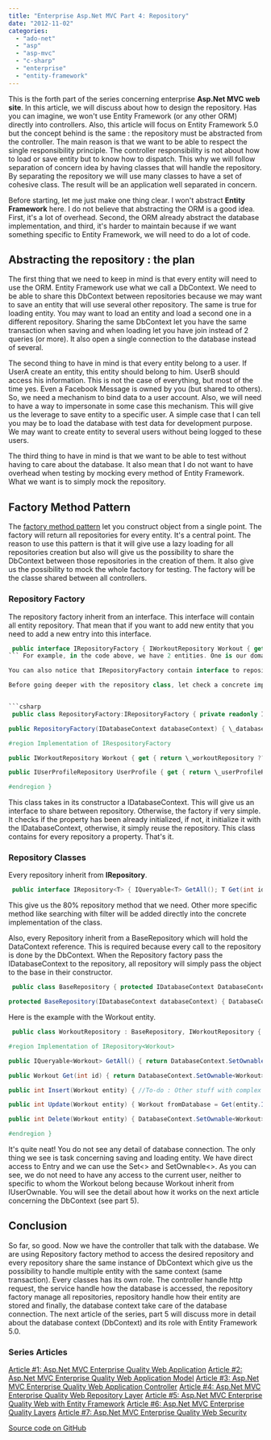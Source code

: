 ```yaml
---
title: "Enterprise Asp.Net MVC Part 4: Repository"
date: "2012-11-02"
categories: 
  - "ado-net"
  - "asp"
  - "asp-mvc"
  - "c-sharp"
  - "enterprise"
  - "entity-framework"
---
```


This is the forth part of the series concerning enterprise **Asp.Net MVC web site**. In this article, we will discuss about how to design the repository. Has you can imagine, we won't use Entity Framework (or any other ORM) directly into controllers. Also, this article will focus on Entity Framework 5.0 but the concept behind is the same : the repository must be abstracted from the controller. The main reason is that we want to be able to respect the single responsibility principle. The controller responsibility is not about how to load or save entity but to know how to dispatch. This why we will follow separation of concern idea by having classes that will handle the repository. By separating the repository we will use many classes to have a set of cohesive class. The result will be an application well separated in concern.

Before starting, let me just make one thing clear. I won't abstract **Entity Framework** here. I do not believe that abstracting the ORM is a good idea. First, it's a lot of overhead. Second, the ORM already abstract the database implementation, and third, it's harder to maintain because if we want something specific to Entity Framework, we will need to do a lot of code.

## Abstracting the repository : the plan

The first thing that we need to keep in mind is that every entity will need to use the ORM. Entity Framework use what we call a DbContext. We need to be able to share this DbContext between repositories because we may want to save an entity that will use several other repository. The same is true for loading entity. You may want to load an entity and load a second one in a different repository. Sharing the same DbContext let you have the same transaction when saving and when loading let you have join instead of 2 queries (or more). It also open a single connection to the database instead of several.

The second thing to have in mind is that every entity belong to a user. If UserA create an entity, this entity should belong to him. UserB should access his information. This is not the case of everything, but most of the time yes. Even a Facebook Message is owned by you (but shared to others). So, we need a mechanism to bind data to a user account. Also, we will need to have a way to impersonate in some case this mechanism. This will give us the leverage to save entity to a specific user. A simple case that I can tell you may be to load the database with test data for development purpose. We may want to create entity to several users without being logged to these users.

The third thing to have in mind is that we want to be able to test without having to care about the database. It also mean that I do not want to have overhead when testing by mocking every method of Entity Framework. What we want is to simply mock the repository.

## Factory Method Pattern

The [factory method pattern](http://en.wikipedia.org/wiki/Factory_method_pattern) let you construct object from a single point. The factory will return all repositories for every entity. It's a central point. The reason to use this pattern is that it will give use a lazy loading for all repositories creation but also will give us the possibility to share the DbContext between those repositories in the creation of them. It also give us the possibility to mock the whole factory for testing. The factory will be the classe shared between all controllers.

### Repository Factory

The repository factory inherit from an interface. This interface will contain all entity repository. That mean that if you want to add new entity that you need to add a new entry into this interface. 
```csharp
 public interface IRepositoryFactory { IWorkoutRepository Workout { get; } IUserProfileRepository UserProfile { get; } //...Other entities... } 
``` For example, in the code above, we have 2 entities. One is our domain, the Workout class, and the second is the UserProfile that is for the user (from the membership classes). If we wanted to add the Exercises entity, we would need to add a new property in the interface.

You can also notice that IRepositoryFactory contain interface to repository. So, a new entity means a new interface for its repository and for the concrete implementation of this repository.

Before going deeper with the repository class, let check a concrete implementation of IRepositoryFactory for Entity Framework 5.0 Code First approach.


```csharp
 public class RepositoryFactory:IRepositoryFactory { private readonly IDatabaseContext \_databaseContext; private IWorkoutRepository \_workoutRepository; private IUserProfileRepository \_userProfileRepository;

public RepositoryFactory(IDatabaseContext databaseContext) { \_databaseContext = databaseContext; }

#region Implementation of IRespositoryFactory

public IWorkoutRepository Workout { get { return \_workoutRepository ?? (\_workoutRepository = new WorkoutRepository(\_databaseContext)); } }

public IUserProfileRepository UserProfile { get { return \_userProfileRepository ?? (\_userProfileRepository = new UserProfileRepository(\_databaseContext)); } }

#endregion } 
```

This class takes in its constructor a IDatabaseContext. This will give us an interface to share between repository. Otherwise, the factory if very simple. It checks if the property has been already initialized, if not, it initialize it with the IDatabaseContext, otherwise, it simply reuse the repository. This class contains for every repository a property. That's it.

### Repository Classes

Every repository inherit from **IRepository**.


```csharp
 public interface IRepository<T> { IQueryable<T> GetAll(); T Get(int id); int Insert(T entity); int Update(T entity); int Delete(T entity); } 
```

This give us the 80% repository method that we need. Other more specific method like searching with filter will be added directly into the concrete implementation of the class.

Also, every Repository inherit from a BaseRepository which will hold the DataContext reference. This is required because every call to the repository is done by the DbContext. When the Repository factory pass the IDatabaseContext to the repository, all repository will simply pass the object to the base in their constructor.


```csharp
 public class BaseRepository { protected IDatabaseContext DatabaseContext { get; private set; }

protected BaseRepository(IDatabaseContext databaseContext) { DatabaseContext = databaseContext; } } 
```

Here is the example with the Workout entity. 
```csharp
 public class WorkoutRepository : BaseRepository, IWorkoutRepository { public WorkoutRepository(IDatabaseContext databaseContext) : base(databaseContext) { }

#region Implementation of IRepository<Workout>

public IQueryable<Workout> GetAll() { return DatabaseContext.SetOwnable<Workout>().Include(x => x.Sessions); }

public Workout Get(int id) { return DatabaseContext.SetOwnable<Workout>().Include(x => x.Sessions).Single(c => c.Id == id); }

public int Insert(Workout entity) { //To-do : Other stuff with complex type here DatabaseContext.SetOwnable<Workout>().Add(entity); return DatabaseContext.SaveChanges(); }

public int Update(Workout entity) { Workout fromDatabase = Get(entity.Id); DatabaseContext.Entry(fromDatabase).CurrentValues.SetValues(entity); DatabaseContext.Entry(fromDatabase).State = EntityState.Modified; //To-do : Other stuff with complex type here return DatabaseContext.SaveChanges(); }

public int Delete(Workout entity) { DatabaseContext.SetOwnable<Workout>().Remove(entity); return DatabaseContext.SaveChanges(); }

#endregion } 
```

It's quite neat! You do not see any detail of database connection. The only thing we see is task concerning saving and loading entity. We have direct access to Entry and we can use the Set<> and SetOwnable<>. As you can see, we do not need to have any access to the current user, neither to specific to whom the Workout belong because Workout inherit from IUserOwnable. You will see the detail about how it works on the next article concerning the DbContext (see part 5).

## Conclusion

So far, so good. Now we have the controller that talk with the database. We are using Repository factory method to access the desired repository and every repository share the same instance of DbContext which give us the possibility to handle multiple entity with the same context (same transaction). Every classes has its own role. The controller handle http request, the service handle how the database is accessed, the repository factory manage all repositories, repository handle how their entity are stored and finally, the database context take care of the database connection. The next article of the series, part 5 will discuss more in detail about the database context (DbContext) and its role with Entity Framework 5.0.

### Series Articles

[Article #1: Asp.Net MVC Enterprise Quality Web Application](http://patrickdesjardins.com/blog/enterprise-asp-net-part-1-mvc-the-planification) [Article #2: Asp.Net MVC Enterprise Quality Web Application Model](http://patrickdesjardins.com/blog/enterprise-asp-net-mvc-part-2-building-the-model) [Article #3: Asp.Net MVC Enterprise Quality Web Application Controller](http://patrickdesjardins.com/blog/enterprise-asp-net-mvc-part-3-controller) [Article #4: Asp.Net MVC Enterprise Quality Web Repository Layer](http://patrickdesjardins.com/blog/enterprise-asp-net-mvc-part-4-repository) [Article #5: Asp.Net MVC Enterprise Quality Web with Entity Framework](http://patrickdesjardins.com/blog/enterprise-asp-net-mvc-part-5-database-context-and-impersonate-data) [Article #6: Asp.Net MVC Enterprise Quality Layers](http://patrickdesjardins.com/blog/enterprise-asp-net-mvc-part-6-the-three-layers-of-validation) [Article #7: Asp.Net MVC Enterprise Quality Web Security](http://patrickdesjardins.com/blog/enterprise-asp-net-mvc-part-7-securing-action-with-role-authorization)

[Source code on GitHub](https://github.com/MrDesjardins/GymWorkout)

